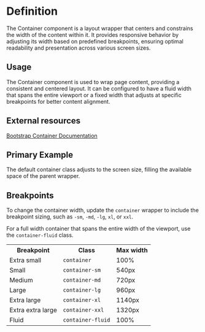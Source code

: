 

<Meta title="Container" of={containerStories} />

<div className="sb-unstyled">

# Definition

The Container component is a layout wrapper that centers and constrains the width of the content within it. It provides responsive behavior by adjusting its width based on predefined breakpoints, ensuring optimal readability and presentation across various screen sizes.

## Usage

The Container component is used to wrap page content, providing a consistent and centered layout. It can be configured to have a fluid width that spans the entire viewport or a fixed width that adjusts at specific breakpoints for better content alignment.

## External resources

[Bootstrap Container Documentation](https://getbootstrap.com/docs/5.3/layout/containers/)

## Primary Example

The default container class adjusts to the screen size, filling the available space of the parent wrapper.

<Canvas of={containerStories.ContainerFluid} />

## Breakpoints

To change the container width, update the `container` wrapper to include the breakpoint sizing, such as `-sm`, `-md`, `-lg`, `xl`, or `xxl`.

For a full width container that spans the entire width of the viewport, use the `container-fluid` class.

<table>
  <tr>
    <th>Breakpoint</th><th>Class</th><th>Max width</th>
  </tr>
  <tr>
    <td>Extra small</td><td><code>container</code></td><td>100%</td>
  </tr>
  <tr>
    <td>Small</td><td><code>container-sm</code></td><td>540px</td>
  </tr>
  <tr>
    <td>Medium</td><td><code>container-md</code></td><td>720px</td>
  </tr>
  <tr>
    <td>Large</td><td><code>container-lg</code></td><td>960px</td>
  </tr>
  <tr>
    <td>Extra large</td><td><code>container-xl</code></td><td>1140px</td>
  </tr>
  <tr>
    <td>Extra extra large</td><td><code>container-xxl</code></td><td>1320px</td>
  </tr>
  <tr>
    <td>Fluid</td><td><code>container-fluid</code></td><td>100%</td>
  </tr>
</table>

</div>
